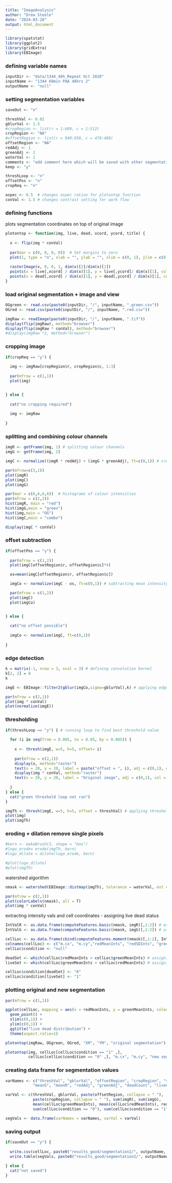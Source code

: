 ---
title: "ImageAnalysis"
author: "Drew Steele"
date: "2024-03-28"
output: html_document
---

```{r}
library(spatstat)
library(ggplot2)
library(gridExtra)
library(EBImage)
```

### defining variable names 

```{r}
inputDir <- "data/1344_48h_Repeat Oct 2020"
inputName <- "1344 60min PAA 48hrs 2"
outputName <- "null"
```

### setting segmentation variables 

```{r}
saveOut <- "n"

threshVal <- 0.02
gblurVal <- 1.5 
#cropRegion <- list(r = 1:689, c = 1:512)
cropRegion <- "NA"
#offsetRegion <- list(r = 940:950, c = 478:488)
offsetRegion <- "NA"
redAdj <- 1
greenAdj <- 1
waterVal <- 1
comments <- "add comment here which will be saved with other segmentation values"
keep <- "y"

threshLoop <- "n"
offsetPos <- "n"
cropReq <- "n"

aspec <- 0.5  # changes aspec ration for plotontop function
conVal <- 1.5 # changes contrast setting for work flow
```

### defining functions 

plots segmentation coordinates on top of original image 

```{r}
plotontop <- function(img, live, dead, xcord, ycord, title) {
  
  x <- flip(img * conVal)
  
  par(mar = c(0, 0, 0, 0))  # Set margins to zero
  plot(1, type = "n", xlab = "", ylab = "", xlim = c(0, 1), ylim = c(0, aspec), asp =1, main = paste(title))
  
  rasterImage(x, 0, 0, 1, dim(x)[2]/dim(x)[1])
  points(x = live[,xcord] / dim(x)[1], y = live[,ycord]/ dim(x)[1], col = "blue", pch = 1, cex = 1)
  points(x = dead[,xcord] / dim(x)[1], y = dead[,ycord] / dim(x)[1], col = "red", pch = 1, cex = 1)
}
```


### load original segmentation + image and view 

```{r}
OGgreen <- read.csv(paste0(inputDir, "/", inputName, ".green.csv"))
OGred <- read.csv(paste0(inputDir, "/", inputName, ".red.csv"))

imgRaw <- readImage(paste0(inputDir, "/", inputName, ".tif"))
display(flip(imgRaw), method="browser")
display(flip(imgRaw * conVal), method="browser")
#display(imgRaw *2, method="browser")
```

### cropping image 

```{r}
if(cropReq == "y") {
  
  img <- imgRaw[cropRegion$r, cropRegion$c, 1:3]
  
  par(mfrow = c(1,1))
  plot(img)


} else {
  
  cat("no cropping required")
  
  img <- imgRaw
  
}
```


### splitting and combining colour channels 

```{r}
imgR <- getFrame(img, 1) # splitting colour channels
imgG <- getFrame(img, 2)

imgC <- normalize((imgR * redAdj) + (imgG * greenAdj), ft=c(0,1)) # creating flatted image

par(mfrow=c(3,1))
plot(imgR)
plot(imgC)
plot(imgG)

par(mar = c(6,6,6,6))  # histograms of colour intensities
par(mfrow = c(2,2))
hist(imgR, main = "red")
hist(imgG,main = "green")
hist(img,main = "OG")
hist(imgC,main = "combo")

display(imgC * conVal)
```

### offset subtraction 

```{r}
if(offsetPos == "y") {
  
  par(mfrow = c(1,2))
  plot(imgC[offsetRegion$r, offsetRegion$c]*4)

  os=mean(imgC[offsetRegion$r, offsetRegion$c])

  imgCo <- normalize(imgC - os, ft=c(0,1)) # subtracting mean intensity from full image 

  par(mfrow = c(1,2))
  plot(imgC)
  plot(imgCo)


} else {
  
  cat("no offset possible")
  
  imgCo <- normalize(imgC, ft=c(0,1))
  
}
```

### edge detection

```{r}
k = matrix(-1, nrow = 3, ncol = 3) # defining convolution kernel 
k[2, 2] = 8
k

imgE <- EBImage::filter2(gblur(imgCo,sigma=gblurVal),k) # applying edge detection and Gaussian blur 

par(mfrow = c(2,1))
plot(img * conVal)
plot(normalize(imgE))
```

### thresholding

```{r}
if(threshLoop == "y") { # running loop to find best threshold value 
  
  for (i in seq(from = 0.005, to = 0.05, by = 0.005)) {
  
    x <- thresh(imgE, w=5, h=5, offset= i)
  
    par(mfrow = c(2,1))
    display(x, method="raster")
    text(x = 20, y = 20, label = paste("offset = ", i), adj = c(0,1), col = "green", cex = 1.5)
    display(img * conVal, method="raster")
    text(x = 20, y = 20, label = "Original image", adj = c(0,1), col = "green", cex = 1.5)
  
  }
} else {
  cat("green threshold loop not run")
}

imgTh <- thresh(imgE, w=5, h=5, offset = threshVal) # applying threshold, w and h = kernel size for adaptive thresh
plot(img)
plot(imgTh)
```

### eroding + dilation remove single pixels 

```{r}
#kern <- makeBrush(3, shape = "box")
#logo_erode= erode(imgTh, kern)
#logo_dilate = dilate(logo_erode, kern)

#plot(logo_dilate)
#plot(imgTh)
```

watershed algorithm 

```{r}
nmask <- watershed(EBImage::distmap(imgTh), tolerance = waterVal, ext = 1)

par(mfrow = c(2,1))
plot(colorLabels(nmask), all = T)
plot(img * conVal)
```

extracting intensity vals and cell coordinates - assigning live dead status 

```{r}
IntValR <- as.data.frame(computeFeatures.basic(nmask, imgR)[,1:2]) # extractign intensity info for each cell - using red image as ref
IntValG <- as.data.frame(computeFeatures.basic(nmask, imgG)[,1:2]) # using green image as ref

cellLoc <- as.data.frame(cbind(computeFeatures.moment(nmask)[,1:2], IntValR, IntValG)) # extracting cell coordinates
colnames(cellLoc) <- c("m.cx", "m.cy","redMeanInts", "redSDInts", "greenMeanInts", "greenSDInts")
cellLoc$condition <- "null"

deadSet <- which(cellLoc$redMeanInts > cellLoc$greenMeanInts) # assigning dead set 
liveSet <- which(cellLoc$greenMeanInts > cellLoc$redMeanInts) # assigning live set 

cellLoc$condition[deadSet] <- "0" 
cellLoc$condition[liveSet] <- "1" 
```

### plotting original and new segmentation 

```{r}
par(mfrow = c(1,1))

ggplot(cellLoc, mapping = aes(x = redMeanInts, y = greenMeanInts, colour = condition)) + # plotting red and green intensity for each cell 
  geom_point() +
  xlim(c(0,1)) +
  ylim(c(0,1)) +
  ggtitle("live dead distribution") + 
  theme(aspect.ratio=1)

plotontop(imgRaw, OGgreen, OGred, "XM", "YM", "original segmentation") # comparing to original 

plotontop(img, cellLoc[cellLoc$condition == "1" ,], 
          cellLoc[cellLoc$condition == "0" ,], "m.cx", "m.cy", "new segmentation") # examining new segmentation 
```

### creating data frame for segmentation values 

```{r}
varNames <- c("threshVal", "gblurVal", "offsetRegion", "cropRegion", "sumR", "sumG", 
            "meanG", "meanR", "redAdj", "greenAdj", "deadCount", "liveCount", "comments", "keep")

varVal <- c(threshVal, gblurVal, paste(offsetRegion, collapse = " "), 
            paste(cropRegion, collapse = " "), sum(imgR), sum(imgG), 
            mean(cellLoc$greenMeanInts), mean(cellLoc$redMeanInts), redAdj, greenAdj, 
            sum(cellLoc$condition == "0"), sum(cellLoc$condition == "1"), comments, keep)

segVals <- data.frame(varNames = varNames, varVal = varVal)
```

### saving output 

```{r}
if(saveOut == "y") {
  
  write.csv(cellLoc, paste0("results_good/segmentation2/", outputName, ".csv"))
  write.table(segVals, paste0("results_good/segmentation2/", outputName, "_values.txt"), sep = "\t")
  
} else {
  cat("not saved")
}
```
